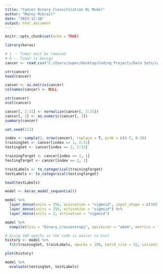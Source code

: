 ---
title: "Cancer Binary Classification DL Model"
author: "Manny McGrail"
date: "2023-12-20"
output: html_document
---

```{r setup, include=FALSE}
knitr::opts_chunk$set(echo = TRUE)
```


```{r}
library(keras)
```


```{r}
# 1 -- Tumor must be removed
# 0 -- Tumor is benign
cancer <- read.csv("C:/Users/super/Desktop/Coding Projects/Data Sets/cancer.csv", header=TRUE)

str(cancer)
head(cancer)
```


```{r}
cancer <- as.matrix(cancer)
colnames(cancer) <- NULL

str(cancer)
ncol(cancer)
```


```{r}
cancer[, 2:31] <- normalize(cancer[, 2:31])
cancer[, 1] <- as.numeric(cancer[, 1])
summary(cancer)
```


```{r}
set.seed(123)

index <- sample(2, nrow(cancer), replace = T, prob = c(0.7, 0.3))
trainingSet <- cancer[index == 1, 2:31]
testingSet <- cancer[index == 2, 2:31]

trainingTarget <- cancer[index == 1, 1]
testingTarget <- cancer[index == 2, 1]
```


```{r}
trainLabels <- to_categorical(trainingTarget)
testLabels <- to_categorical(testingTarget)

head(testLabels)
```


```{r}
model <- keras_model_sequential()

model %>%
  layer_dense(units = 256, activation = "sigmoid", input_shape = c(30)) %>%
  layer_dense(units = 256, activation = "sigmoid") %>%
  layer_dense(units = 2, activation = "sigmoid")
```


```{r}
model %>%
  compile(loss = "binary_crossentropy", optimizer = "adam", metrics = "accuracy")
```


```{r}
# Using 100 epochs so the code is easier to knit
history <- model %>%
  fit(trainingSet, trainLabels, epochs = 100, batch_size = 32, validation_split = 0.2)
```


```{r}
plot(history)
```


```{r}
model %>%
  evaluate(testingSet, testLabels)
```
